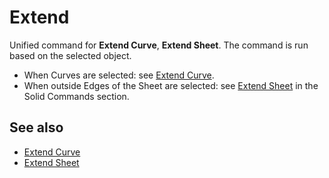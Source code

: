 
# Extend

<Reference shortcut="" command="Extend" button="" />

Unified command for **Extend Curve**, **Extend Sheet**. The command is run based on the selected object.
   - When Curves are selected: see [Extend Curve](extend-curve).
   - When outside Edges of the Sheet are selected: see [Extend Sheet](/solid/extend-sheet) in the Solid Commands section.

## See also
- [Extend Curve](extend-curve)
- [Extend Sheet](/solid/extend-sheet)